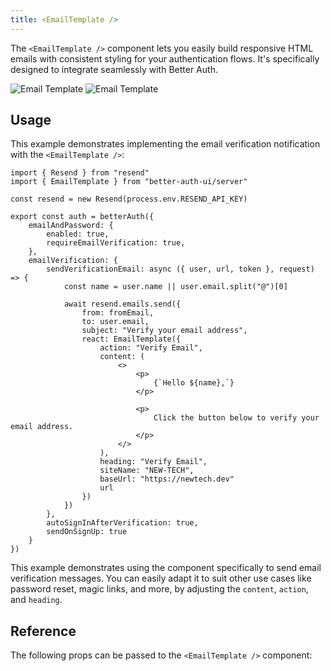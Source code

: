 ```yaml
---
title: <EmailTemplate />
---
```


The `<EmailTemplate />` component lets you easily build responsive HTML emails with consistent styling for your authentication flows. It's specifically designed to integrate seamlessly with Better Auth.

<img alt="Email Template" src="/screenshots/email-template-dark.png" className="rounded-xl hidden dark:block w-sm mt-0 mb-0" />
<img alt="Email Template" src="/screenshots/email-template-light.png" className="rounded-xl dark:hidden w-sm mt-0 mb-0" />

## Usage

This example demonstrates implementing the email verification notification with the `<EmailTemplate />`:

```tsx title="lib/auth.ts"
import { Resend } from "resend"
import { EmailTemplate } from "better-auth-ui/server"

const resend = new Resend(process.env.RESEND_API_KEY)

export const auth = betterAuth({
    emailAndPassword: {
        enabled: true,
        requireEmailVerification: true,
    },
    emailVerification: {
        sendVerificationEmail: async ({ user, url, token }, request) => {
            const name = user.name || user.email.split("@")[0]

            await resend.emails.send({
                from: fromEmail,
                to: user.email,
                subject: "Verify your email address",
                react: EmailTemplate({
                    action: "Verify Email",
                    content: (
                        <>
                            <p>
                                {`Hello ${name},`}
                            </p>

                            <p>
                                Click the button below to verify your email address.
                            </p>
                        </>
                    ),
                    heading: "Verify Email",
                    siteName: "NEW-TECH",
                    baseUrl: "https://newtech.dev"
                    url
                })
            })
        },
        autoSignInAfterVerification: true,
        sendOnSignUp: true
    }
})
```

This example demonstrates using the component specifically to send email verification messages. You can easily adapt it to suit other use cases like password reset, magic links, and more, by adjusting the `content`, `action`, and `heading`.

## Reference

The following props can be passed to the `<EmailTemplate />` component:

<AutoTypeTable path="../src/components/email/email-template.tsx" name="EmailTemplateProps" />